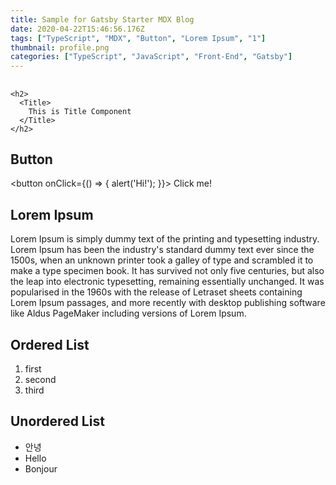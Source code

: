 ```yaml
---
title: Sample for Gatsby Starter MDX Blog
date: 2020-04-22T15:46:56.176Z
tags: ["TypeScript", "MDX", "Button", "Lorem Ipsum", "1"]
thumbnail: profile.png
categories: ["TypeScript", "JavaScript", "Front-End", "Gatsby"]
---
```



<h2>
  <Title>
    This is Title Component
  </Title>
</h2>

```tsx
<h2>
  <Title>
    This is Title Component
  </Title>
</h2>
```

## Button

<button onClick={() => { alert('Hi!'); }}>
  Click me!
</button>

## Lorem Ipsum

Lorem Ipsum is simply dummy text of the printing and typesetting industry. Lorem Ipsum has been the industry's standard dummy text ever since the 1500s, when an unknown printer took a galley of type and scrambled it to make a type specimen book. It has survived not only five centuries, but also the leap into electronic typesetting, remaining essentially unchanged. It was popularised in the 1960s with the release of Letraset sheets containing Lorem Ipsum passages, and more recently with desktop publishing software like Aldus PageMaker including versions of Lorem Ipsum.

## Ordered List

1. first
2. second
3. third

## Unordered List

- 안녕
- Hello
- Bonjour
